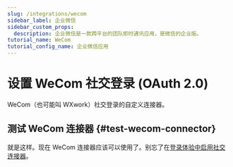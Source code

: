 ```yaml
---
slug: /integrations/wecom
sidebar_label: 企业微信
sidebar_custom_props:
  description: 企业微信是一款跨平台的团队即时通讯应用，是微信的企业版。
tutorial_name: WeCom
tutorial_config_name: 企业微信应用
---
```




# 设置 WeCom 社交登录 (OAuth 2.0)

WeCom（也可能叫 WXwork）社交登录的自定义连接器。

<GuideTip />

<Integration />

## 测试 WeCom 连接器 \{#test-wecom-connector}

就是这样。现在 WeCom 连接器应该可以使用了。别忘了在[登录体验中启用社交连接器](/connectors/social-connectors/#enable-social-sign-in)。
